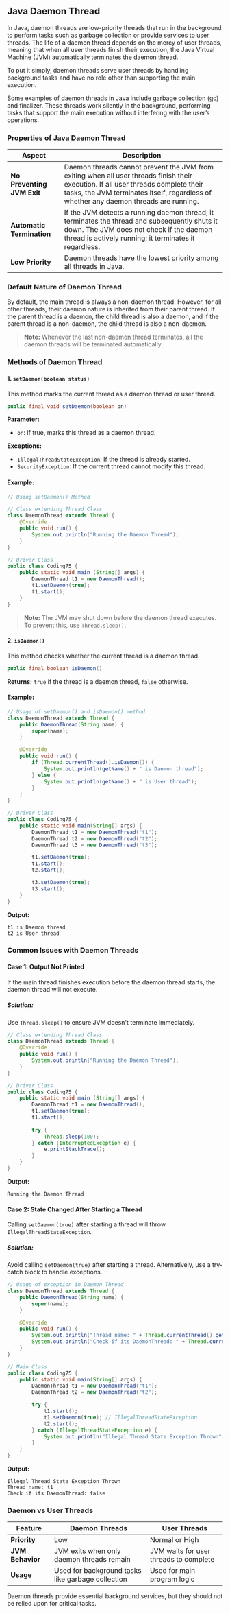 ## Java Daemon Thread

In Java, daemon threads are low-priority threads that run in the background to perform tasks such as garbage collection or provide services to user threads. The life of a daemon thread depends on the mercy of user threads, meaning that when all user threads finish their execution, the Java Virtual Machine (JVM) automatically terminates the daemon thread.

To put it simply, daemon threads serve user threads by handling background tasks and have no role other than supporting the main execution.

Some examples of daemon threads in Java include garbage collection (gc) and finalizer. These threads work silently in the background, performing tasks that support the main execution without interfering with the user’s operations.

### Properties of Java Daemon Thread

| Aspect | Description |
|--------|-------------|
| **No Preventing JVM Exit** | Daemon threads cannot prevent the JVM from exiting when all user threads finish their execution. If all user threads complete their tasks, the JVM terminates itself, regardless of whether any daemon threads are running. |
| **Automatic Termination** | If the JVM detects a running daemon thread, it terminates the thread and subsequently shuts it down. The JVM does not check if the daemon thread is actively running; it terminates it regardless. |
| **Low Priority** | Daemon threads have the lowest priority among all threads in Java. |

### Default Nature of Daemon Thread

By default, the main thread is always a non-daemon thread. However, for all other threads, their daemon nature is inherited from their parent thread. If the parent thread is a daemon, the child thread is also a daemon, and if the parent thread is a non-daemon, the child thread is also a non-daemon.

> **Note:** Whenever the last non-daemon thread terminates, all the daemon threads will be terminated automatically.

### Methods of Daemon Thread

#### 1. `setDaemon(boolean status)`

This method marks the current thread as a daemon thread or user thread.

```java
public final void setDaemon(boolean on)
```

**Parameter:**
- `on`: If true, marks this thread as a daemon thread.

**Exceptions:**
- `IllegalThreadStateException`: If the thread is already started.
- `SecurityException`: If the current thread cannot modify this thread.

#### Example:

```java
// Using setDaemon() Method

// Class extending Thread Class
class DaemonThread extends Thread {
    @Override
    public void run() {
        System.out.println("Running the Daemon Thread");
    }
}

// Driver Class
public class Coding75 {
    public static void main (String[] args) {
        DaemonThread t1 = new DaemonThread();
        t1.setDaemon(true);
        t1.start();
    }
}
```

> **Note:** The JVM may shut down before the daemon thread executes. To prevent this, use `Thread.sleep()`.

#### 2. `isDaemon()`

This method checks whether the current thread is a daemon thread.

```java
public final boolean isDaemon()
```

**Returns:** `true` if the thread is a daemon thread, `false` otherwise.

#### Example:

```java
// Usage of setDaemon() and isDaemon() method
class DaemonThread extends Thread {
    public DaemonThread(String name) {
        super(name);
    }

    @Override
    public void run() {
        if (Thread.currentThread().isDaemon()) {
            System.out.println(getName() + " is Daemon thread");
        } else {
            System.out.println(getName() + " is User thread");
        }
    }
}

// Driver Class
public class Coding75 {
    public static void main(String[] args) {
        DaemonThread t1 = new DaemonThread("t1");
        DaemonThread t2 = new DaemonThread("t2");
        DaemonThread t3 = new DaemonThread("t3");

        t1.setDaemon(true);
        t1.start();
        t2.start();

        t3.setDaemon(true);
        t3.start();
    }
}
```

**Output:**
```
t1 is Daemon thread
t2 is User thread
```

### Common Issues with Daemon Threads

#### Case 1: Output Not Printed

If the main thread finishes execution before the daemon thread starts, the daemon thread will not execute.

##### **Solution:**
Use `Thread.sleep()` to ensure JVM doesn't terminate immediately.

```java
// Class extending Thread Class
class DaemonThread extends Thread {
    @Override
    public void run() {
        System.out.println("Running the Daemon Thread");
    }
}

// Driver Class
public class Coding75 {
    public static void main (String[] args) {
        DaemonThread t1 = new DaemonThread();
        t1.setDaemon(true);
        t1.start();
        
        try {
            Thread.sleep(100);
        } catch (InterruptedException e) {
            e.printStackTrace();
        }
    }
}
```

**Output:**
```
Running the Daemon Thread
```

#### Case 2: State Changed After Starting a Thread

Calling `setDaemon(true)` after starting a thread will throw `IllegalThreadStateException`.

##### **Solution:**
Avoid calling `setDaemon(true)` after starting a thread. Alternatively, use a try-catch block to handle exceptions.

```java
// Usage of exception in Daemon Thread
class DaemonThread extends Thread {
    public DaemonThread(String name) {
        super(name);
    }

    @Override
    public void run() {
        System.out.println("Thread name: " + Thread.currentThread().getName());
        System.out.println("Check if its DaemonThread: " + Thread.currentThread().isDaemon());
    }
}

// Main Class
public class Coding75 {
    public static void main(String[] args) {
        DaemonThread t1 = new DaemonThread("t1");
        DaemonThread t2 = new DaemonThread("t2");

        try {
            t1.start();
            t1.setDaemon(true); // IllegalThreadStateException
            t2.start();
        } catch (IllegalThreadStateException e) {
            System.out.println("Illegal Thread State Exception Thrown");
        }
    }
}
```

**Output:**
```
Illegal Thread State Exception Thrown
Thread name: t1
Check if its DaemonThread: false
```

### Daemon vs User Threads

| Feature | Daemon Threads | User Threads |
|---------|---------------|-------------|
| **Priority** | Low | Normal or High |
| **JVM Behavior** | JVM exits when only daemon threads remain | JVM waits for user threads to complete |
| **Usage** | Used for background tasks like garbage collection | Used for main program logic |

Daemon threads provide essential background services, but they should not be relied upon for critical tasks.